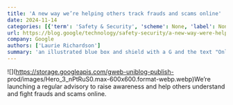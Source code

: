 ```yaml
---
title: 'A new way we’re helping others track frauds and scams online'
date: 2024-11-14
categories: [{'term': 'Safety & Security', 'scheme': None, 'label': None}]
url: https://blog.google/technology/safety-security/a-new-way-were-helping-others-track-frauds-and-scams-online/
company: Google
authors: ['Laurie Richardson']
summary: 'an illustrated blue box and shield with a G and the text "Online scams advisory #1"'
---
```



![](https://storage.googleapis.com/gweb-uniblog-publish-
prod/images/Hero_3_nPtRuS0.max-600x600.format-webp.webp)We’re launching a
regular advisory to raise awareness and help others understand and fight
frauds and scams online.

